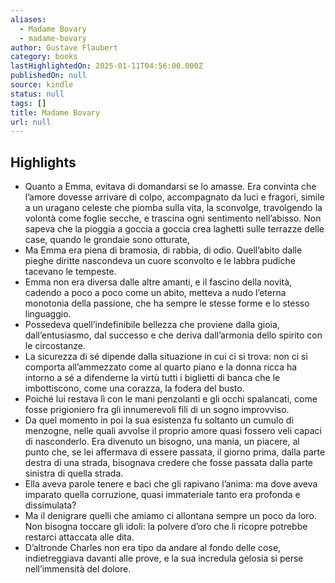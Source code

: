 ```yaml
---
aliases:
  - Madame Bovary
  - madame-bovary
author: Gustave Flaubert
category: books
lastHighlightedOn: 2025-01-11T04:56:00.000Z
publishedOn: null
source: kindle
status: null
tags: []
title: Madame Bovary
url: null
---
```

## Highlights

- Quanto a Emma, evitava di domandarsi se lo amasse. Era convinta che l’amore dovesse arrivare di colpo, accompagnato da luci e fragori, simile a un uragano celeste che piomba sulla vita, la sconvolge, travolgendo la volontà come foglie secche, e trascina ogni sentimento nell’abisso. Non sapeva che la pioggia a goccia a goccia crea laghetti sulle terrazze delle case, quando le grondaie sono otturate,
- Ma Emma era piena di bramosia, di rabbia, di odio. Quell’abito dalle pieghe diritte nascondeva un cuore sconvolto e le labbra pudiche tacevano le tempeste.
- Emma non era diversa dalle altre amanti, e il fascino della novità, cadendo a poco a poco come un abito, metteva a nudo l’eterna monotonia della passione, che ha sempre le stesse forme e lo stesso linguaggio.
- Possedeva quell’indefinibile bellezza che proviene dalla gioia, dall’entusiasmo, dal successo e che deriva dall’armonia dello spirito con le circostanze.
- La sicurezza di sé dipende dalla situazione in cui ci si trova: non ci si comporta all’ammezzato come al quarto piano e la donna ricca ha intorno a sé a difenderne la virtù tutti i biglietti di banca che le imbottiscono, come una corazza, la fodera del busto.
- Poiché lui restava lì con le mani penzolanti e gli occhi spalancati, come fosse prigioniero fra gli innumerevoli fili di un sogno improvviso.
- Da quel momento in poi la sua esistenza fu soltanto un cumulo di menzogne, nelle quali avvolse il proprio amore quasi fossero veli capaci di nasconderlo. Era divenuto un bisogno, una mania, un piacere, al punto che, se lei affermava di essere passata, il giorno prima, dalla parte destra di una strada, bisognava credere che fosse passata dalla parte sinistra di quella strada.
- Ella aveva parole tenere e baci che gli rapivano l’anima: ma dove aveva imparato quella corruzione, quasi immateriale tanto era profonda e dissimulata?
- Ma il denigrare quelli che amiamo ci allontana sempre un poco da loro. Non bisogna toccare gli idoli: la polvere d’oro che li ricopre potrebbe restarci attaccata alle dita.
- D’altronde Charles non era tipo da andare al fondo delle cose, indietreggiava davanti alle prove, e la sua incredula gelosia si perse nell’immensità del dolore.
